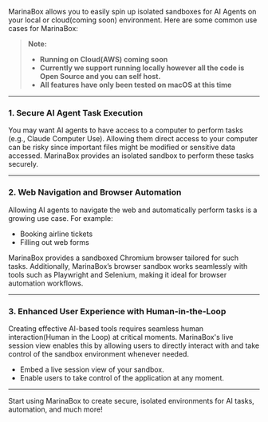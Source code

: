 MarinaBox allows you to easily spin up isolated sandboxes for AI Agents on your local or cloud(coming soon) environment. Here are some common use cases for MarinaBox:

> **Note:** 
> * **Running on Cloud(AWS) coming soon**
> * **Currently we support running locally however all the code is Open Source and you can self host.**
> * **All features have only been tested on macOS at this time**

---

### 1. Secure AI Agent Task Execution
You may want AI agents to have access to a computer to perform tasks (e.g., Claude Computer Use). Allowing them direct access to your computer can be risky since important files might be modified or sensitive data accessed. MarinaBox provides an isolated sandbox to perform these tasks securely.

---

### 2. Web Navigation and Browser Automation
Allowing AI agents to navigate the web and automatically perform tasks is a growing use case. For example:
- Booking airline tickets
- Filling out web forms

MarinaBox provides a sandboxed Chromium browser tailored for such tasks. Additionally, MarinaBox’s browser sandbox works seamlessly with tools such as Playwright and Selenium, making it ideal for browser automation workflows.

---

### 3. Enhanced User Experience with Human-in-the-Loop
Creating effective AI-based tools requires seamless human interaction(Human in the Loop) at critical moments. MarinaBox's live session view enables this by allowing users to directly interact with and take control of the sandbox environment whenever needed.
- Embed a live session view of your sandbox.
- Enable users to take control of the application at any moment.

---

Start using MarinaBox to create secure, isolated environments for AI tasks, automation, and much more!

